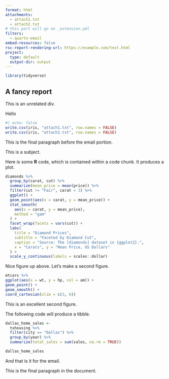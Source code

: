 ```yaml
---
format: html
attachments:
  - attach1.txt
  - attach2.txt
# this part will go on _extension.yml
filters:
  - quarto-email
embed-resources: false
rsc-report-rendering-url: https://example.com/test.html
project:
  type: default
  output-dir: output
---
```


```r
library(tidyverse)
```

## A fancy report

::: {#unrelated}
This is an unrelated div.
:::


Hello

```r
#| echo: false
write.csv(iris, "attach1.txt", row.names = FALSE)
write.csv(iris, "attach2.txt", row.names = FALSE)
```

This is the final paragraph before the email portion.

::: {.email}

::: {.subject}
This is a subject.
:::

Here is some **R** code, which is contained within a code chunk. It produces a plot.

```r

diamonds %>%
  group_by(carat, cut) %>%
  summarize(mean_price = mean(price)) %>%
  filter(cut != "Fair", carat < 3) %>%
  ggplot() +
  geom_point(aes(x = carat, y = mean_price)) +
  stat_smooth(
    aes(x = carat, y = mean_price),
    method = "gam"
  ) +
  facet_wrap(facets = vars(cut)) +
  labs(
    title = "Diamond Prices",
    subtitle = "Faceted by Diamond Cut",
    caption = "Source: The [diamonds] dataset in {ggplot2}.",
    x = "Carats", y = "Mean Price, US Dollars"
  ) +
  scale_y_continuous(labels = scales::dollar)
```

Nice figure up above. Let's make a second figure.

```r
mtcars %>%
ggplot(aes(x = wt, y = hp, col = am)) +
geom_point() +
geom_smooth() +
coord_cartesian(xlim = c(3, 6))
```

This is an excellent second figure.

The following code will produce a tibble.

```r
dallas_home_sales <- 
  txhousing %>%
  filter(city == "Dallas") %>%
  group_by(year) %>%
  summarize(total_sales = sum(sales, na.rm = TRUE))

dallas_home_sales
```

And that is it for the email.

:::

This is the final paragraph in the document.

